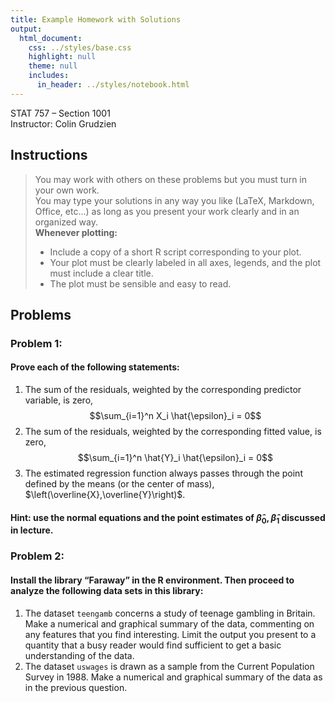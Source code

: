 ```yaml
---
title: Example Homework with Solutions
output:
  html_document:
    css: ../styles/base.css
    highlight: null
    theme: null
    includes:
      in_header: ../styles/notebook.html
---
```


STAT 757 -- Section 1001 <br>
Instructor: Colin Grudzien


## Instructions
<blockquote>
 You may work with others on these problems but you must turn in your own work.  
 You may type your solutions in any way you like (LaTeX, Markdown, Office, etc...) as long as you present your work clearly and in an organized way.<br>
 <strong>Whenever plotting:</strong>
<ul>
 <li> Include a copy of a short R script corresponding to your plot.</li>
 <li> Your plot must be clearly labeled in all axes, legends, and the plot must include a clear title.</li>
 <li> The plot must be sensible and easy to read. </li>
</ul>
</blockquote>

## Problems

### Problem 1:

#### Prove each of the following statements:
<ol>
   <li>The sum of the residuals, weighted by the corresponding predictor variable, is zero,
    $$\sum_{i=1}^n X_i \hat{\epsilon}_i = 0$$
   </li>
   <li>The sum of the residuals, weighted by the corresponding fitted value, is zero,
    $$\sum_{i=1}^n \hat{Y}_i \hat{\epsilon}_i = 0$$
   </li>
<div class="pagebreak"> </div>
   <li>The estimated regression function always passes through the point defined by the means (or the center of mass), $\left(\overline{X},\overline{Y}\right)$.
  </li>
</ol>

#### Hint: use the normal equations and the point estimates of $\hat{\beta}_0,\hat{\beta}_1$ discussed in lecture.


### Problem 2:

#### Install the library "Faraway" in the R environment.  Then proceed to analyze the following data sets in this library:

<ol>
  <li> The dataset ``teengamb`` concerns a study of teenage gambling in Britain. Make a numerical and graphical summary of the data, commenting on any 
  features that you find interesting. Limit the output you present to a quantity that a busy reader would find sufficient to get a basic understanding of the data.
  </li>
  <li> The dataset ``uswages`` is drawn as a sample from the Current Population Survey in 1988. Make a numerical and graphical summary of the data as in the previous
question.
  </li>
</ol>


